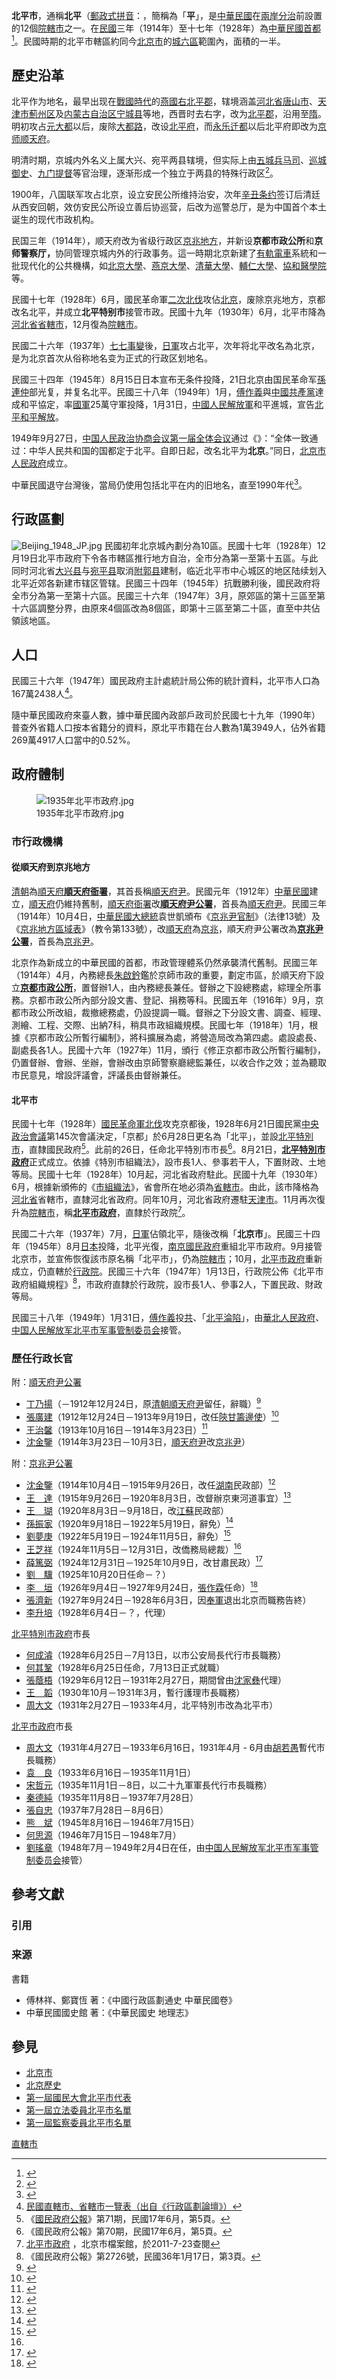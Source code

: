 {{redirect|北平}}
{{About|明朝起出現的北京市別名|位於北京東側，自西晉時期起的北平|右北平郡|位於北京西南，北魏[[定州_(北魏)|定州]]北平郡及其郡治|北平縣 (西漢)}}<!--北京周邊的「北平」地名-->
{{For2|越南的行政區劃|[[北平縣|北平縣]]|北魏荆州襄城郡/宣義郡北平縣|[[北平縣_(北魏襄城郡)|北平縣 (北魏襄城郡)]]}}<!--與北京完全無關的「北平」地名-->
{{noteTA
|1=zh-cn:北平和平解放;zh-tw:北平淪陷;
}}
{{Infobox Former Subdivision
|native_name = 
|conventional_long_name = 北平市
|common_name = 平
|subdivision = 市<br>[[直轄市_(中華民國)|院轄市]]（1928－1930，1930－1949）
|nation = {{ROC-1928}}
|country = 中國 <!--分類參數-->
|year_start = 1928年
|event_start = 
|date_start = 
|year_end = 1949年
|event_end = 
|date_end = 
|p1 = 京兆地方
|flag_p1 = Flag of the Republic of China 1912-1928.svg
|s1 = 北京市
|flag_s1 = Flag of the People's Republic of China.svg
|image_flag = 
|image_coat = 
|image_map = ROC Div City Peiping 2.svg
|image_map_caption = 
|capital = 
|common_languages       = 
|stat_year1             = 
|stat_area1             = 706
|stat_pop1              = 1,672,438
|today = {{PRC}}[[北京市|北京市]]
}}

'''北平市'''，通稱'''北平'''（[[郵政式拼音|郵政式拼音]]：{{transl|zh|Peiping}}，簡稱為「'''平'''」，是[[中華民國|中華民國]]在[[兩岸分治|兩岸分治]]前設置的12個[[院轄市|院轄市]]之一。在[[民國紀年|民國]]三年（1914年）至十七年（1928年）為[[中華民國首都|中華民國首都]]<ref>{{cite web|title=國家符號：國都的選定|publisher=中華民國國史館|quote=國都必須因應事實需要不斷搬遷：元年3月，遷都北京；16年4月，奠都南京；26年12月，遷都重慶；35年5月，還都南京；38年4月，遷都廣州；38年10月，遷都重慶；38年12月，遷都臺北。|accessdate=2011-01-05|url=http://book.drnh.gov.tw/Content_Display.aspx?MenuKey=46|deadurl=no|archiveurl=https://web.archive.org/web/20120530122901/http://book.drnh.gov.tw/Content_Display.aspx?MenuKey=46|archivedate=2012-05-30}}</ref>。民國時期的北平市轄區約同今[[北京市|北京市]]的[[城六區|城六區]]範圍內，面積的一半。

== 歷史沿革 ==
{{北京歷史}}
{{Main|北京歷史}}

北平作为地名，最早出现在[[戰國時代|戰國時代]]的[[燕國|燕國]][[右北平郡|右北平郡]]，辖境涵盖[[河北省|河北省]][[唐山市|唐山市]]、[[天津市|天津市]][[蓟州区|薊州区]]及[[内蒙古自治区|内蒙古自治区]][[宁城县|宁城县]]等地，西晋时去右字，改为[[北平郡|北平郡]]，沿用至[[隋朝|隋]]。明初攻占[[元大都|元大都]]以后，废除[[大都路|大都路]]，改设[[北平府|北平府]]，而[[永乐迁都|永乐迁都]]以后北平府即改为[[順天府|京师顺天府]]。

明清时期，京城内外名义上属大兴、宛平两县辖境，但实际上由[[五城兵马司_(北京)|五城兵马司]]、[[巡城御史|巡城御史]]、[[提督九門步軍巡捕五營統領|九门提督]]等官治理，逐渐形成一个独立于两县的特殊行政区<ref>{{Cite web|title=清代北京的“城属”与中央直管区_清史地理研究 _中国人民大学清史研究所|url=http://iqh.ruc.edu.cn/zglsdlyj/lsdl_lzjj/qsdlyj/e86467b6d90a411494392b92cfda1a8c.htm|access-date=2022-05-10|work=iqh.ruc.edu.cn|archive-date=2022-05-22|archive-url=https://web.archive.org/web/20220522131426/http://iqh.ruc.edu.cn/zglsdlyj/lsdl_lzjj/qsdlyj/e86467b6d90a411494392b92cfda1a8c.htm}}</ref>。

1900年，八国联军攻占北京，设立安民公所维持治安，次年[[辛丑条约|辛丑条约]]签订后清廷从西安回朝，效仿安民公所设立善后协巡营，后改为巡警总厅，是为中国首个本土诞生的现代市政机构。

民国三年（1914年），顺天府改为省级行政区[[京兆地方|京兆地方]]，并新设'''京都市政公所'''和'''京师警察厅，'''协同管理京城内外的行政事务。這一時期北京新建了[[北京有轨电车|有軌電車]]系統和一批现代化的公共機構，如[[北京大學|北京大學]]、[[燕京大學|燕京大學]]、[[清華大學|清華大學]]、[[輔仁大學|輔仁大學]]、[[北京协和医学院|協和醫學院]]等。

民國十七年（1928年）6月，國民革命軍[[國民革命軍北伐|二次北伐]]攻佔[[京兆地方|北京]]，废除京兆地方，京都改名北平，并成立'''北平特别市'''接管市政。民國十九年（1930年）6月，北平市降為[[河北省_(中華民國)|河北省]][[市_(中華民國)|省轄市]]，12月復為[[院轄市|院轄市]]。

民國二十六年（1937年）[[七七事變|七七事變]]後，[[日軍|日軍]]攻占北平，次年将北平改名為北京，是为北京首次从俗称地名变为正式的行政区划地名。

民國三十四年（1945年）8月15日日本宣布无条件投降，21日北京由国民革命军[[孫連仲|孫連仲]]部光复，并复名北平。民國三十八年（1949年）1月，[[傅作義|傅作義]]與[[中國共產黨|中國共產黨]]達成和平協定，率[[中華民國國軍|國軍]]25萬守軍投降，1月31日，[[中國人民解放軍|中國人民解放軍]]和平進城，宣告[[北平和平解放|北平和平解放]]。

1949年9月27日，[[中国人民政治协商会议第一届全体会议|中国人民政治协商会议第一届全体会议]]通过《{{s|关于中华人民共和国国都、纪年、国歌、国旗的决议}}》：“全体一致通过：中华人民共和国的国都定于北平。自即日起，改名北平为'''北京'''。”同日，[[北京市人民政府|北京市人民政府]]成立。

中華民國退守台灣後，當局仍使用包括北平在内的旧地名，直至1990年代<ref>{{Cite web |url=https://ref.ncl.edu.tw/%E5%AD%B8%E7%A7%91%E5%B0%88%E5%AE%B6%E8%AB%AE%E8%A9%A2%E5%B9%B3%E5%8F%B0/%E7%9F%A5%E8%AD%98%E5%85%B1%E4%BA%AB%E5%9C%88-%E6%96%87%E7%AB%A0/%E6%AA%A2%E8%A6%96%E6%96%87%E7%AB%A0/1227- |title=我國何時停止使用北平一詞，改以北京稱呼北京？ |accessdate=2020-01-12 |archive-date=2020-03-26 |archive-url=https://web.archive.org/web/20200326134030/https://ref.ncl.edu.tw/%E5%AD%B8%E7%A7%91%E5%B0%88%E5%AE%B6%E8%AB%AE%E8%A9%A2%E5%B9%B3%E5%8F%B0/%E7%9F%A5%E8%AD%98%E5%85%B1%E4%BA%AB%E5%9C%88-%E6%96%87%E7%AB%A0/%E6%AA%A2%E8%A6%96%E6%96%87%E7%AB%A0/1227- |dead-url=no }}</ref>。

== 行政區劃 ==
[[File:Beijing_1948_JP.jpg|thumb]]
民國初年北京城內劃分為10區。民國十七年（1928年）12月19日北平市政府下令各市轄區推行地方自治，全市分為第一至第十五區。与此同时河北省[[大兴县_(北京市)|大兴县]]与[[宛平县|宛平县]]取消[[附郭县|附郭县]]建制，临近北平市中心城区的地区陆续划入北平近郊各新建市辖区管辖。民國三十四年（1945年）抗戰勝利後，國民政府将全市分為第一至第十六區。民國三十六年（1947年）3月，原郊區的第十三區至第十六區調整分界，由原來4個區改為8個區，即第十三區至第二十區，直至中共佔領該地區。

== 人口 ==
民國三十六年（1947年）國民政府主計處統計局公佈的統計資料，北平市人口為167萬2438人<ref>[http://www.xzqh.org/bbs/read.php?tid=1014&fpage=18 民國直轄市、省轄市一覽表（出自《行政區劃論壇》）]{{dead link|date=2017年11月 |bot=InternetArchiveBot |fix-attempted=yes }}</ref>。

隨中華民國政府來臺人數，據中華民國內政部戶政司於民國七十九年（1990年）普查外省籍人口按本省籍分的資料，原北平市籍在台人數為1萬3949人，佔外省籍269萬4917人口當中的0.52%。

== 政府體制 ==
[[File:1935年北平市政府.jpg|thumb]]

=== 市行政機構 ===
{{See also|北京市政府}}

==== 從順天府到京兆地方 ====
[[清朝|清朝]]為[[順天府|順天府]]'''[[順天府衙署|順天府衙署]]'''，其首長稱[[順天府尹|順天府尹]]。民國元年（1912年）[[中華民國|中華民國]]建立，[[順天府|順天府]]仍維持舊制，[[順天府衙署|順天府衙署]]改'''[[順天府尹公署|順天府尹公署]]'''，首長為[[順天府尹|順天府尹]]。民國三年（1914年）10月4日，[[中華民國大總統|中華民國大總統]]袁世凱頒布《[[京兆尹官制|京兆尹官制]]》（法律13號）及《[[京兆地方區域表|京兆地方區域表]]》（教令第133號），改[[順天府|順天府]]為[[京兆地方|京兆]]，順天府尹公署改為'''[[京兆尹公署|京兆尹公署]]'''，首長為[[京兆尹|京兆尹]]。

北京作為新成立的中華民國的首都，市政管理體系仍然承襲清代舊制。民國三年（1914年）4月，內務總長[[朱啟鈐|朱啟鈐]]鑑於京師市政的重要，劃定市區，於順天府下設立'''[[京都市政公所|京都市政公所]]'''，置督辦1人，由內務總長兼任。督辦之下設總務處，綜理全所事務。京都市政公所內部分設文書、登記、捐務等科。民國五年（1916年）9月，京都市政公所改組，裁撤總務處，仍設提調一職。督辦之下分設文書、調查、經理、測繪、工程、交際、出納7科，稍具市政組織規模。民國七年（1918年）1月，根據《京都市政公所暫行編制》，將科擴展為處，將營造局改為第四處。處設處長、副處長各1人。民國十六年（1927年）11月，頒行《修正京都市政公所暫行編制》，仍置督辦、會辦、坐辦，會辦改由京師警察廳總監兼任，以收合作之效；並為聽取市民意見，增設評議會，評議長由督辦兼任。

==== 北平市 ====
民國十七年（1928年）[[國民革命軍北伐|國民革命軍北伐]]攻克京都後，1928年6月21日國民黨[[中央政治會議|中央政治會議]]第145次會議決定，「京都」於6月28日更名為「北平」，並設[[北平特別市|北平特別市]]，直隸國民政府<ref name="bjsdag71">《[[國民政府公報|國民政府公報]]》第71期，民國17年6月，第5頁。</ref>。此前的26日，任命北平特別市市長<ref name="bjsdag70">《國民政府公報》第70期，民國17年6月，第5頁。</ref>。8月21日，'''[[北平特別市政府|北平特別市政府]]'''正式成立。依據《特別市組織法》，設市長1人、參事若干人，下置財政、土地等局。民國十七年（1928年）10月起，河北省政府駐此。民國十九年（1930年）6月，根據新頒佈的《[[市組織法|市組織法]]》，省會所在地必須為[[市_(中華民國)|省轄市]]。由此，該市降格為[[河北省_(中華民國)|河北省]]省轄市，直隸河北省政府。同年10月，河北省政府遷駐[[天津市_(中華民國)|天津市]]。11月再次復升為[[院轄市|院轄市]]，稱'''[[北平市政府|北平市政府]]'''，直隸於行政院<ref name="bjsdag3">[http://www.da.bj.cn/staticfile/Exhibition/yin/1-1.html 北平市政府] {{Wayback|url=http://www.da.bj.cn/staticfile/Exhibition/yin/1-1.html |date=20061130001133 }}，北京市檔案館，於2011-7-23查閱</ref>。

民國二十六年（1937年）7月，[[日軍|日軍]]佔領北平，隨後改稱「'''北京市'''」。民國三十四年（1945年）8月[[日本|日本]]投降，北平光復，[[南京國民政府|南京國民政府]]重組北平市政府。9月接管北京市，並宣佈恢復該市原名稱「北平市」，仍為[[院轄市|院轄市]]；10月，[[北平市政府|北平市政府]]重新成立，仍直轄於[[行政院|行政院]]。民國三十六年（1947年）1月13日，行政院公佈《北平市政府組織規程》<ref name=bjsdag2726>《國民政府公報》第2726號，民國36年1月17日，第3頁。</ref>，市政府直隸於行政院，設市長1人、參事2人，下置民政、財政等局。<p>民國三十八年（1949年）1月31日，[[傅作義|傅作義]]投[[中國共產黨|共]]、「[[北平和平解放|北平淪陷]]」，由[[華北人民政府|華北人民政府]]、[[中国人民解放军北平市军事管制委员会|中国人民解放军北平市军事管制委员会]]接管。

=== 歷任行政长官 ===
{{See also|北京市市长列表}}

; 附：[[順天府尹公署|順天府尹公署]]
*[[丁乃揚|丁乃揚]]（－1912年12月24日，原[[清朝|清朝]][[順天府尹|順天府尹]]留任，辭職）<ref name=yyy>{{cite book|author=[[錢實甫|錢實甫]]|title=北洋政府職官年表|location=[[上海|上海]]|publisher=[[華東師範大學出版社|華東師範大學出版社]]|year=1991年|page=頁111}}</ref>
*[[張廣建|張廣建]]（1912年12月24日－1913年9月19日，改任[[陝甘籌邊使|陝甘籌邊使]]）<ref name=yys>{{cite book|author=[[錢實甫|錢實甫]]|title=北洋政府職官年表|location=[[上海|上海]]|publisher=[[華東師範大學出版社|華東師範大學出版社]]|year=1991年|page=頁113}}</ref>
*[[王治馨|王治馨]]（1913年10月16日－1914年3月23日）<ref name=yyl>{{cite book|author=[[錢實甫|錢實甫]]|title=北洋政府職官年表|location=[[上海|上海]]|publisher=[[華東師範大學出版社|華東師範大學出版社]]|year=1991年|page=頁116}}</ref>
*[[沈金鑒|沈金鑒]]（1914年3月23日－10月3日，[[順天府尹|順天府尹]]改[[京兆尹|京兆尹]]）

; 附：[[京兆尹公署|京兆尹公署]]
*[[沈金鑒|沈金鑒]]（1914年10月4日－1915年9月26日，改任[[湖南|湖南]]民政部）<ref name=yyb>{{cite book|author=[[錢實甫|錢實甫]]|title=北洋政府職官年表|location=[[上海|上海]]|publisher=[[華東師範大學出版社|華東師範大學出版社]]|year=1991年|page=頁118}}</ref>
*[[王達_(京兆尹)|王　達]]（1915年9月26日－1920年8月3日，改督辦京東河道事宜）<ref name=yej>{{cite book|author=[[錢實甫|錢實甫]]|title=北洋政府職官年表|location=[[上海|上海]]|publisher=[[華東師範大學出版社|華東師範大學出版社]]|year=1991年|page=頁129}}</ref>
*[[王瑚|王　瑚]]（1920年8月3日－9月18日，改[[江蘇|江蘇]]民政部）
*[[孫振家|孫振家]]（1920年9月18日－1922年5月19日，辭免）<ref name=yss>{{cite book|author=[[錢實甫|錢實甫]]|title=北洋政府職官年表|location=[[上海|上海]]|publisher=[[華東師範大學出版社|華東師範大學出版社]]|year=1991年|page=頁133}}</ref>
*[[劉夢庚|劉夢庚]]（1922年5月19日－1924年11月5日，辭免）<ref name=ysb>{{cite book|author=[[錢實甫|錢實甫]]|title=北洋政府職官年表|location=[[上海|上海]]|publisher=[[華東師範大學出版社|華東師範大學出版社]]|year=1991年|page=頁138}}</ref>
*[[王芝祥|王芝祥]]（1924年11月5日－12月31日，改僑務局總裁）<ref name=ysb/>
*[[薛篤弼|薛篤弼]]（1924年12月31日－1925年10月9日，改甘肅民政）<ref name=ysl>{{cite book|author=[[錢實甫|錢實甫]]|title=北洋政府職官年表|location=[[上海|上海]]|publisher=[[華東師範大學出版社|華東師範大學出版社]]|year=1991年|page=頁140}}</ref>
*[[劉驥_(1887年)|劉　驥]]（1925年10月20日任命－？）
*[[李垣_(1879年)|李　垣]]（1926年9月4日－1927年9月24日，[[張作霖|張作霖]]任命）<ref name>{{cite book|author=[[錢實甫|錢實甫]]|title=北洋政府職官年表|location=[[上海|上海]]|publisher=[[華東師範大學出版社|華東師範大學出版社]]|year=1991年|page=頁142－144}}</ref>
*[[張濟新|張濟新]]（1927年9月24日－1928年6月3日，因[[奉軍|奉軍]]退出北京而職務告終）
*[[李升培|李升培]]（1928年6月4日－？，代理）

; [[北平特別市政府|北平特別市政府]]市長
*[[何成濬|何成濬]]（1928年6月25日－7月13日，以市公安局長代行市長職務）
*[[何其鞏|何其鞏]]（1928年6月25日任命，7月13日正式就職）
*[[張蔭梧|張蔭梧]]（1929年6月12日－1931年2月27日，期間曾由[[沈家彝|沈家彝]]代理）
*[[王韜_(1866年)|王　韜]]（1930年10月－1931年3月，暫行護理市長職務）
*[[周大文|周大文]]（1931年2月27日－1933年4月，北平特別市改為北平市）

; [[北平市政府|北平市政府]]市長
*[[周大文|周大文]]（1931年4月27日－1933年6月16日，1931年4月 - 6月由[[胡若愚|胡若愚]]暫代市長職務）
*[[袁良_(民国)|袁　良]]（1933年6月16日－1935年11月1日）
*[[宋哲元|宋哲元]]（1935年11月1日－8日，以二十九軍軍長代行市長職務）
*[[秦德純|秦德純]]（1935年11月8日－1937年7月28日）
*[[張自忠|張自忠]]（1937年7月28日－8月6日）
*[[熊斌|熊　斌]]（1945年8月16日－1946年7月15日）
*[[何思源|何思源]]（1946年7月15日－1948年7月）
*[[劉瑤章|劉瑤章]]（1948年7月－1949年2月4日在任，由[[中国人民解放军北平市军事管制委员会|中国人民解放军北平市军事管制委员会]]接管）

== 參考文獻 ==
=== 引用 ===
{{Reflist|30em}}

=== 来源 ===
; 書籍
* 傅林祥、鄭寶恆 著：《中國行政區劃通史 中華民國卷》
* 中華民國國史館 著：《中華民國史 地理志》

== 參見 ==
{{Portal box|中华民国|北京}}
* [[北京市|北京市]]
* [[北京歷史|北京歷史]]
* [[第一屆國民大會代表#北平市|第一屆國民大會北平市代表]]
* [[第一屆立法委員#北平市|第一屆立法委員北平市名單]]
* [[第一屆監察委員#北平市|第一屆監察委員北平市名單]]

{{start box}}
{{s-before|[[南京市_(中華民國)|南京市]]}}
{{s-title|[[中華民國|中華民國]][[中華民國首都|中央政府所在地]]|1912年 - 1928年}}
{{s-after|[[南京市_(中華民國)|南京市]]}}
{{中華民國行政區劃}}
{{老北京城}}
{{Authority control}}

[[Category:中華民國大陸時期直轄市|直轄市]]